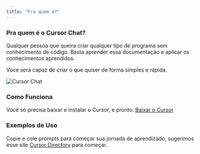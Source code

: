 ```yaml
---
title: "Pra quem é?"
---
```


### Pra quem é o Cursor Chat?

Qualquer pessoa que queira criar qualquer tipo de programa sem conhecimento de código. Basta aprender essa documentação e aplicar os conhecimentos aprendidos.

Voce será capaz de criar o que quiser de forma simples e rápida.

<Frame>
  <img src="/images/chat/chat.png" alt="Cursor Chat" />
</Frame>

### Como Funciona

Você só precisa baixar e instalar o Cursor, e pronto. [Baixar o Cursor](https://cursor.com/)

### Exemplos de Uso

Copie e cole prompts para começar sua jornada de aprendizado, sugerimos esse site [Cursor Directory](https://cursor.directory/) para começar.
